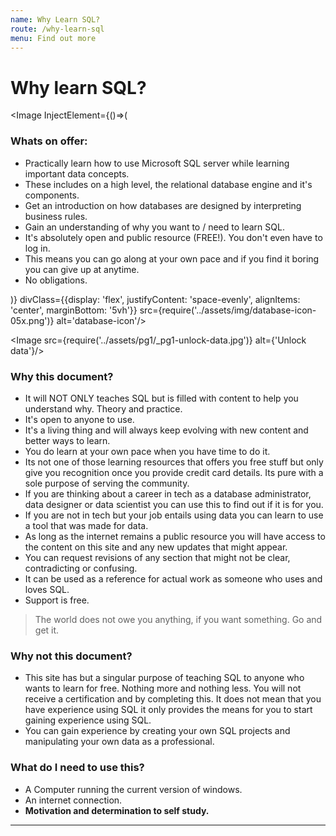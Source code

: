 ```yaml
---
name: Why Learn SQL?
route: /why-learn-sql
menu: Find out more
---
```

<style jsx="true">{`
    .author-creds h2{
        margin: 0;
    }
    [alt="fpimage"]:parent{
        align-text: center;
    }
    .btn{
        font-size: 1.5em;
        padding: 10px 5px;
    }
    [alt="unlock-sql"]:parent{
        display: flex;
    }
    [alt="unlock-sql"] {
        position: relative;
        width: 100%;
        height: 10%;
    }
    li{
        list-style-position: outside;
    }
    li h5{
        margin: 0;
    }
    li span{
        color: black;
        font-size: 0.75em;
    }
`}</style>

# Why learn SQL?

<Image InjectElement={()=>(
<div style={{position: 'relative'}}>
	<h3>Whats on offer:</h3>
	<ul>
		<li>Practically learn how to use Microsoft SQL server while learning important data concepts.</li>
		<li>These includes on a high level, the relational database engine and it's components.</li>
		<li>Get an introduction on how databases are designed by interpreting business rules.</li>
		<li>Gain an understanding of why you want to / need to learn SQL.</li>
		<li>It's absolutely open and public resource (FREE!). You don't even have to log in.</li>
		<li>This means you can go along at your own pace and if you find it boring you can give up at anytime.</li>
		<li>No obligations.</li>
	</ul>
</div>)} divClass={{display: 'flex', justifyContent: 'space-evenly', alignItems: 'center', marginBottom: '5vh'}} src={require('../assets/img/database-icon-05x.png')} alt='database-icon'/>

<Image src={require('../assets/pg1/_pg1-unlock-data.jpg')} alt={'Unlock data'}/>

### Why this document?

- It will NOT ONLY teaches SQL but is filled with content to help you understand why. Theory and practice.
- It's open to anyone to use.
- It's a living thing and will always keep evolving with new content and better ways to learn.
- You do learn at your own pace when you have time to  do it.
- Its not one of those learning resources that offers you free stuff but only give you recognition once you provide credit card details. Its pure with a sole purpose of serving the community.
- If you are thinking about a career in tech as a database administrator, data designer or data scientist you can use this to find out if it is for you.
- If you are not in tech but your job entails using data you can learn to use a tool that was made for data.
- As long as the internet remains a public resource you will have access to the content on this site and any new updates that might appear.
- You can request revisions of any section that might not be clear, contradicting or confusing.
- It can be used as a reference for actual work as someone who uses and loves SQL.
- Support is free. 

> The world does not owe you anything, if you want something. Go and get it.

### Why not this document?

*   This site has but a singular purpose of teaching SQL to anyone who wants to learn for free. Nothing more and nothing less. You will not receive a certification and by completing this. It does not mean that you have experience using SQL it only provides the means for you to start gaining experience using SQL. 
*   You can gain experience by creating your own SQL projects and manipulating your own data as a professional.


### What do I need to use this? 

* A Computer running the current version of windows. 
* An internet connection.
* **Motivation and determination to self study.**

---
